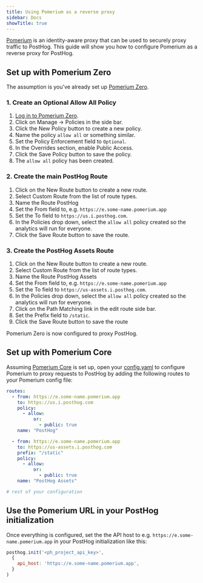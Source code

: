 ```yaml
---
title: Using Pomerium as a reverse proxy
sidebar: Docs
showTitle: true
---
```



<ProxyWarning />

<RegionWarning />

[Pomerium](https://www.pomerium.com/) is an identity-aware proxy that can be used to securely proxy traffic to PostHog. This guide will show you how to configure Pomerium as a reverse proxy for PostHog.

## Set up with Pomerium Zero

The assumption is you've already set up [Pomerium Zero](https://www.pomerium.com/zero).

### 1. Create an Optional Allow All Policy

1. [Log in to Pomerium Zero](https://console.pomerium.app/).
1. Click on Manage -> Policies in the side bar.
1. Click the New Policy button to create a new policy.
1. Name the policy `allow all` or something similar.
1. Set the Policy Enforcement field to `Optional`.
1. In the Overrides section, enable Public Access.
1. Click the Save Policy button to save the policy.
1. The `allow all` policy has been created.

### 2. Create the main PostHog Route

1. Click on the New Route button to create a new route.
1. Select Custom Route from the list of route types.
1. Name the Route PostHog
1. Set the From field to, e.g. `https://e.some-name.pomerium.app`
1. Set the To field to `https://us.i.posthog.com`.
1. In the Policies drop down, select the `allow all` policy created so the analytics will run for everyone.
1. Click the Save Route button to save the route.

### 3. Create the PostHog Assets Route

1. Click on the New Route button to create a new route.
1. Select Custom Route from the list of route types.
1. Name the Route PostHog Assets
1. Set the From field to, e.g. `https://e.some-name.pomerium.app`
1. Set the To field to `https://us-assets.i.posthog.com`.
1. In the Policies drop down, select the `allow all` policy created so the analytics will run for everyone.
1. Click on the Path Matching link in the edit route side bar.
1. Set the Prefix field to `/static`.
1. Click the Save Route button to save the route

Pomerium Zero is now configured to proxy PostHog.

## Set up with Pomerium Core

Assuming [Pomerium Core](https://www.pomerium.com/docs/deploy/core) is set up, open your [config.yaml](https://www.pomerium.com/docs/deploy/core#configuration) to configure Pomerium to proxy requests to PostHog by adding the following routes to your Pomerium config file:

```yaml
routes:
  - from: https://e.some-name.pomerium.app
    to: https://us.i.posthog.com
    policy:
      - allow:
          or:
            - public: true
    name: "PostHog"

  - from: https://e.some-name.pomerium.app
    to: https://us-assets.i.posthog.com
    prefix: "/static"
    policy:
      - allow:
          or:
            - public: true
    name: "PostHog Assets"

# rest of your configuration
```

## Use the Pomerium URL in your PostHog initialization

Once everything is configured, set the the API host to e.g. `https://e.some-name.pomerium.app` in your PostHog initialization like this:

```js
posthog.init('<ph_project_api_key>',
  {
    api_host: 'https://e.some-name.pomerium.app',
  }
)
```
